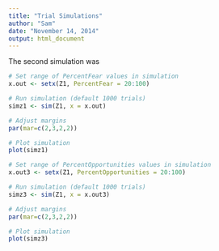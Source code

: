 ```yaml
---
title: "Trial Simulations"
author: "Sam"
date: "November 14, 2014"
output: html_document
---
```






The second simulation was 


```r

# Set range of PercentFear values in simulation
x.out <- setx(Z1, PercentFear = 20:100)

# Run simulation (default 1000 trials)
simz1 <- sim(Z1, x = x.out)

# Adjust margins
par(mar=c(2,3,2,2))

# Plot simulation
plot(simz1)

```

```r

# Set range of PercentOpportunities values in simulation
x.out3 <- setx(Z1, PercentOpportunities = 20:100)

# Run simulation (default 1000 trials)
simz3 <- sim(Z1, x = x.out3)

# Adjust margins
par(mar=c(2,3,2,2))

# Plot simulation
plot(simz3)

```
